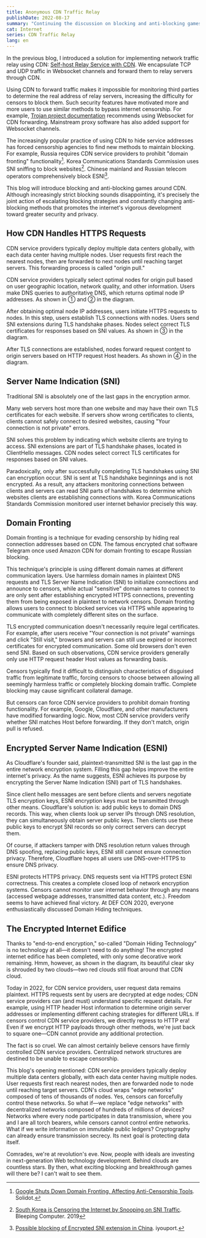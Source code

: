 ```yaml
---
title: Anonymous CDN Traffic Relay
publishDate: 2022-08-17
summary: "Continuing the discussion on blocking and anti-blocking games around edge networks."
cat: Internet
series: CDN Traffic Relay
lang: en
---
```


In the previous blog, I introduced a solution for implementing network traffic relay using CDN: [Self-host Relay Service with CDN](https://www.whexy.com/posts/relay_cdn). We encapsulate TCP and UDP traffic in Websocket channels and forward them to relay servers through CDN.

Using CDN to forward traffic makes it impossible for monitoring third parties to determine the real address of relay servers, increasing the difficulty for censors to block them. Such security features have motivated more and more users to use similar methods to bypass internet censorship. For example, [Trojan project documentation](https://p4gefau1t.github.io/trojan-go/advance/websocket/) recommends using Websocket for CDN forwarding. Mainstream proxy software has also added support for Websocket channels.

The increasingly popular practice of using CDN to hide service addresses has forced censorship agencies to find new methods to maintain blocking. For example, Russia requires CDN service providers to prohibit "domain fronting" functionality[^1]. Korea Communications Standards Commission uses SNI sniffing to block websites[^2]. Chinese mainland and Russian telecom operators comprehensively block ESNI[^3].

This blog will introduce blocking and anti-blocking games around CDN. Although increasingly strict blocking sounds disappointing, it's precisely the joint action of escalating blocking strategies and constantly changing anti-blocking methods that promotes the internet's vigorous development toward greater security and privacy.

## How CDN Handles HTTPS Requests

CDN service providers typically deploy multiple data centers globally, with each data center having multiple nodes. User requests first reach the nearest nodes, then are forwarded to next nodes until reaching target servers. This forwarding process is called "origin pull."

<Diagram
  src="images/relay_cdn/HTTPS.svg"
  alt="CDN processing HTTPS requests"
/>

CDN service providers typically select optimal nodes for origin pull based on user geographic location, network quality, and other information. Users make DNS queries to authoritative DNS, which returns optimal node IP addresses. As shown in ① and ② in the diagram.

After obtaining optimal node IP addresses, users initiate HTTPS requests to nodes. In this step, users establish TLS connections with nodes. Users send SNI extensions during TLS handshake phases. Nodes select correct TLS certificates for responses based on SNI values. As shown in ③ in the diagram.

After TLS connections are established, nodes forward request content to origin servers based on HTTP request Host headers. As shown in ④ in the diagram.

## Server Name Indication (SNI)

<Quote
  cite="Cloudflare Co-founder and CEO"
  subcite="Matthew Prince"
  url="https://www.theregister.com/2018/07/17/encrypted_server_names/">
  Traditional SNI is absolutely one of the last gaps in the encryption
  armor.
</Quote>

Many web servers host more than one website and may have their own TLS certificates for each website. If servers show wrong certificates to clients, clients cannot safely connect to desired websites, causing "Your connection is not private" errors.

SNI solves this problem by indicating which website clients are trying to access. SNI extensions are part of TLS handshake phases, located in ClientHello messages. CDN nodes select correct TLS certificates for responses based on SNI values.

Paradoxically, only after successfully completing TLS handshakes using SNI can encryption occur. SNI is sent at TLS handshake beginnings and is not encrypted. As a result, any attackers monitoring connections between clients and servers can read SNI parts of handshakes to determine which websites clients are establishing connections with. Korea Communications Standards Commission monitored user internet behavior precisely this way.

## Domain Fronting

Domain fronting is a technique for evading censorship by hiding real connection addresses based on CDN. The famous encrypted chat software Telegram once used Amazon CDN for domain fronting to escape Russian blocking.

<Diagram
  src="images/relay_cdn/Domain fronting.svg"
  alt="Domain fronting technique principle diagram"
/>

This technique's principle is using different domain names at different communication layers. Use harmless domain names in plaintext DNS requests and TLS Server Name Indication (SNI) to initialize connections and announce to censors, while actual "sensitive" domain names to connect to are only sent after establishing encrypted HTTPS connections, preventing them from being exposed in plaintext to network censors. Domain fronting allows users to connect to blocked services via HTTPS while appearing to communicate with completely different sites on the surface.

<Dialog>
  Why don't CDNs select origin servers based on SNI flags in TLS, but
  instead forward based on HTTP request header Host values?
</Dialog>

TLS encrypted communication doesn't necessarily require legal certificates. For example, after users receive "Your connection is not private" warnings and click "Still visit," browsers and servers can still use expired or incorrect certificates for encrypted communication. Some old browsers don't even send SNI. Based on such observations, CDN service providers generally only use HTTP request header Host values as forwarding basis.

Censors typically find it difficult to distinguish characteristics of disguised traffic from legitimate traffic, forcing censors to choose between allowing all seemingly harmless traffic or completely blocking domain traffic. Complete blocking may cause significant collateral damage.

But censors can force CDN service providers to prohibit domain fronting functionality. For example, Google, Cloudflare, and other manufacturers have modified forwarding logic. Now, most CDN service providers verify whether SNI matches Host before forwarding. If they don't match, origin pull is refused.

## Encrypted Server Name Indication (ESNI)

As Cloudflare's founder said, plaintext-transmitted SNI is the last gap in the entire network encryption system. Filling this gap helps improve the entire internet's privacy. As the name suggests, ESNI achieves its purpose by encrypting the Server Name Indication (SNI) part of TLS handshakes.

Since client hello messages are sent before clients and servers negotiate TLS encryption keys, ESNI encryption keys must be transmitted through other means. Cloudflare's solution is: add public keys to domain DNS records. This way, when clients look up server IPs through DNS resolution, they can simultaneously obtain server public keys. Then clients use these public keys to encrypt SNI records so only correct servers can decrypt them.

Of course, if attackers tamper with DNS resolution return values through DNS spoofing, replacing public keys, ESNI still cannot ensure connection privacy. Therefore, Cloudflare hopes all users use DNS-over-HTTPS to ensure DNS privacy.

ESNI protects HTTPS privacy. DNS requests sent via HTTPS protect ESNI correctness. This creates a complete closed loop of network encryption systems. Censors cannot monitor user internet behavior through any means (accessed webpage addresses, transmitted data content, etc.). Freedom seems to have achieved final victory. At DEF CON 2020, everyone enthusiastically discussed Domain Hiding techniques.

<Diagram
  src="images/relay_cdn/Domain Hiding.svg"
  alt="Domain hiding technique principle diagram"
/>

## The Encrypted Internet Edifice

Thanks to "end-to-end encryption," so-called "Domain Hiding Technology" is no technology at all—it doesn't need to do anything! The encrypted internet edifice has been completed, with only some decorative work remaining. Hmm, however, as shown in the diagram, its beautiful clear sky is shrouded by two clouds—two red clouds still float around that CDN cloud.

Today in 2022, for CDN service providers, user request data remains plaintext. HTTPS requests sent by users are decrypted at edge nodes; CDN service providers can (and must) understand specific request details. For example, using HTTP header Host information to determine origin server addresses or implementing different caching strategies for different URLs. If censors control CDN service providers, we directly regress to HTTP era! Even if we encrypt HTTP payloads through other methods, we're just back to square one—CDN cannot provide any additional protection.

The fact is so cruel. We can almost certainly believe censors have firmly controlled CDN service providers. Centralized network structures are destined to be unable to escape censorship.

This blog's opening mentioned: CDN service providers typically deploy multiple data centers globally, with each data center having multiple nodes. User requests first reach nearest nodes, then are forwarded node to node until reaching target servers. CDN's cloud wraps "edge networks" composed of tens of thousands of nodes. Yes, censors can forcefully control these networks. So what if—we replace "edge networks" with decentralized networks composed of hundreds of millions of devices? Networks where every node participates in data transmission, where you and I are all torch bearers, while censors cannot control entire networks. What if we write information on immutable public ledgers? Cryptography can already ensure transmission secrecy. Its next goal is protecting data itself.

Comrades, we're at revolution's eve. Now, people with ideals are investing in next-generation Web technology development. Behind clouds are countless stars. By then, what exciting blocking and breakthrough games will there be? I can't wait to see them.

[^1]: [Google Shuts Down Domain Fronting, Affecting Anti-Censorship Tools](https://www.solidot.org/story?sid=56211). Solidot.

[^2]: [South Korea is Censoring the Internet by Snooping on SNI Traffic](https://www.bleepingcomputer.com/news/security/south-korea-is-censoring-the-internet-by-snooping-on-sni-traffic/). Bleeping Computer. 2019

[^3]: [Possible blocking of Encrypted SNI extension in China](https://web.archive.org/web/20200801221253/https://mailarchive.ietf.org/arch/msg/tls/YzT5LjLJ_6WWhdnU2wVsKNKR6_I/). iyouport.

